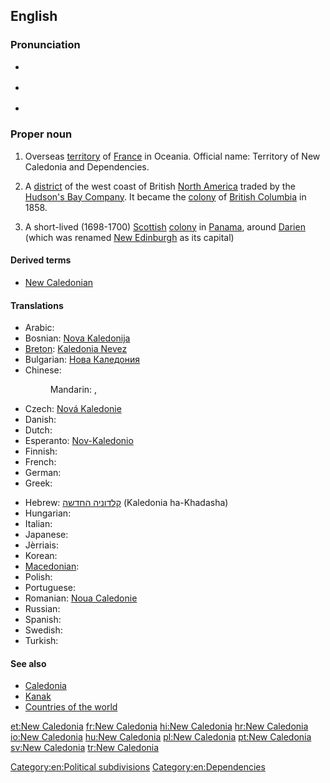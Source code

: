 ==English==
{{wikipedia}}

===Pronunciation===
* {{a|UK}} {{IPA|/ˈnjuː ˌkæl.ɪˈdəʊ.ni.ə/|/ˈnjuː ˌkæl.əˈdəʊ.ni.ə/}}
* {{a|US}} {{IPA|/ˈnu ˌkæl.ɪˈdoʊ.ni.ə/|/ˈnu ˌkæl.əˈdoʊ.ni.ə/}}
* {{audio|en-us-New Caledonia.ogg|Audio (US)}}

===Proper noun===
{{en-proper noun|sg=[[new|New]] [[Caledonia]]}}

# Overseas [[territory]] of [[France]] in Oceania. Official name: Territory of New Caledonia and Dependencies.
# {{historical}} A [[district]] of the west coast of British [[North America]] traded by the [[Hudson's Bay Company]]. It became the [[colony]] of [[British Columbia]] in 1858.
# {{historical}} A short-lived (1698-1700) [[Scottish]] [[colony]] in [[Panama]], around [[Darien]] (which was renamed [[New Edinburgh]] as its capital)

====Derived terms====
* [[New Caledonian]]

====Translations====
{{trans-top|overseas territory of France}}
* Arabic: {{t-|ar|كاليدونيا الجديدة|f|tr=kaliduunya al-jadiida}}
* Bosnian: [[Nova Kaledonija]] {{f}}
* [[Breton]]: [[Kaledonia Nevez]]
* Bulgarian: [[Нова Каледония]]
* Chinese:
*: Mandarin: {{t|cmn|新喀裡多尼亞|sc=Hani}},  {{t|cmn|新喀里多尼亚|tr=Xīn-Kèliduōníyǎ|sc=Hani}}
* Czech: [[Nová Kaledonie]]
* Danish: {{t-|da|Ny Kaledonien}}
* Dutch: {{t-|nl|Nieuw-Caledonië|n}}
* Esperanto: [[Nov-Kaledonio]]
* Finnish: {{t+|fi|Uusi-Kaledonia}}
* French: {{t+|fr|Nouvelle-Calédonie|f}}
* German: {{t+|de|Neukaledonien|n}}
* Greek: {{t+|el|Νέα Καληδονία|f}}
{{trans-mid}}
* Hebrew: [[קלדוניה החדשה]] (Kaledonia ha-Khadasha)
* Hungarian: {{t+|hu|Új-Kaledónia}}
* Italian: {{t-|it|Nuova Caledonia|f}}
* Japanese: {{t-|ja|ニューカレドニア|tr=Nyūkaredonia}}
* Jèrriais: {{tø|roa-jer|Nouvelle Calédonie|f}}
* Korean: {{t-|ko|뉴칼레도니아|tr=Nyukalledonia}}
* [[Macedonian]]: {{t-|mk|Нова Каледонија|f|tr=Nóva Kaledónija}}
* Polish: {{t+|pl|Nowa Kaledonia|f}}
* Portuguese: {{t+|pt|Nova Caledónia|f}}
* Romanian: [[Noua Caledonie]] {{f}}
* Russian: {{t-|ru|Новая Каледония|f|tr=Nóvaja Kaledónija}}
* Spanish: {{t+|es|Nueva Caledonia|f}}
* Swedish: {{t+|sv|Nya Kaledonien}}
* Turkish: {{t+|tr|Yeni Kaledonya}}
{{trans-bottom}}

====See also====
* [[Caledonia]]
* [[Kanak]]
* [[Appendix:Countries of the world|Countries of the world]]

[[Category:en:Political subdivisions]]
[[Category:en:Dependencies]]

[[et:New Caledonia]]
[[fr:New Caledonia]]
[[hi:New Caledonia]]
[[hr:New Caledonia]]
[[io:New Caledonia]]
[[hu:New Caledonia]]
[[pl:New Caledonia]]
[[pt:New Caledonia]]
[[sv:New Caledonia]]
[[tr:New Caledonia]]